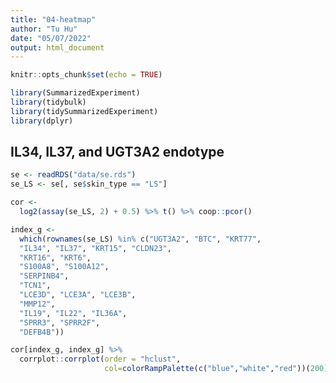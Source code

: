 ```yaml
---
title: "04-heatmap"
author: "Tu Hu"
date: "05/07/2022"
output: html_document
---
```


```r
knitr::opts_chunk$set(echo = TRUE)

library(SummarizedExperiment)
library(tidybulk)
library(tidySummarizedExperiment)
library(dplyr)
```

## IL34, IL37, and UGT3A2 endotype

```r
se <- readRDS("data/se.rds")
se_LS <- se[, se$skin_type == "LS"]
```


```r
cor <- 
  log2(assay(se_LS, 2) + 0.5) %>% t() %>% coop::pcor()

index_g <- 
  which(rownames(se_LS) %in% c("UGT3A2", "BTC", "KRT77",
  "IL34", "IL37", "KRT15", "CLDN23", 
  "KRT16", "KRT6",
  "S100A8", "S100A12", 
  "SERPINB4",
  "TCN1",
  "LCE3D", "LCE3A", "LCE3B",
  "MMP12", 
  "IL19", "IL22", "IL36A",
  "SPRR3", "SPRR2F",
  "DEFB4B"))

cor[index_g, index_g] %>% 
  corrplot::corrplot(order = "hclust", 
                     col=colorRampPalette(c("blue","white","red"))(200))

```

